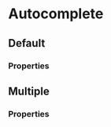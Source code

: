 # Autocomplete <ReactStabilityFlag status="unstable" />

## Default

<DemoBlock demo="default" withThemeSwitcher />

### Properties

<PropTable component="Autocomplete" />

## Multiple

<DemoBlock demo="multiple" withThemeSwitcher />

### Properties

<PropTable component="AutocompleteMultiple" />

